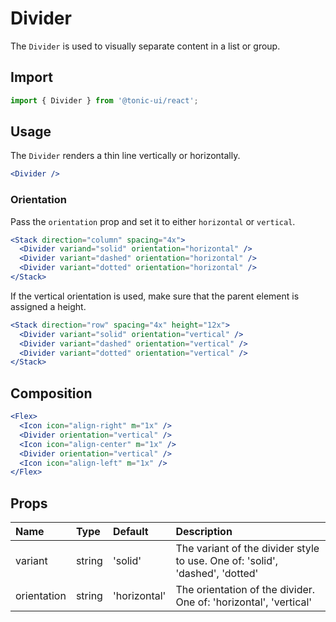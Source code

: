 # Divider

The `Divider` is used to visually separate content in a list or group.

## Import

```js
import { Divider } from '@tonic-ui/react';
```

## Usage

The `Divider` renders a thin line vertically or horizontally.

```jsx
<Divider />
```

### Orientation

Pass the `orientation` prop and set it to either `horizontal` or `vertical`.

```jsx
<Stack direction="column" spacing="4x">
  <Divider variand="solid" orientation="horizontal" />
  <Divider variant="dashed" orientation="horizontal" />
  <Divider variant="dotted" orientation="horizontal" />
</Stack>
```

If the vertical orientation is used, make sure that the parent element is assigned a height.

```jsx
<Stack direction="row" spacing="4x" height="12x">
  <Divider variant="solid" orientation="vertical" />
  <Divider variant="dashed" orientation="vertical" />
  <Divider variant="dotted" orientation="vertical" />
</Stack>
```

## Composition

```jsx
<Flex>
  <Icon icon="align-right" m="1x" />
  <Divider orientation="vertical" />
  <Icon icon="align-center" m="1x" />
  <Divider orientation="vertical" />
  <Icon icon="align-left" m="1x" />
</Flex>
```

## Props

| Name | Type | Default | Description |
| :--- | :--- | :------ | :---------- |
| variant | string | 'solid' | The variant of the divider style to use. One of: 'solid', 'dashed', 'dotted' |
| orientation | string | 'horizontal' | The orientation of the divider. One of: 'horizontal', 'vertical' |

